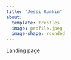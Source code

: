 ```yaml
---
title: "Jessi Rumkin"
about:
  template: trestles
  image: profile.jpeg
  image-shape: rounded
---
```


Landing page